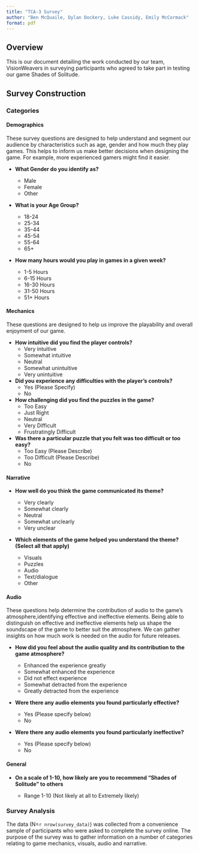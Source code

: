 ```yaml
---
title: "TCA-3 Survey"
author: "Ben McQuaile, Dylan Dockery, Luke Cassidy, Emily McCormack"
format: pdf
---
```


## Overview

This is our document detailing the work conducted by our team, VisionWeavers in surveying participants who agreed to take part in testing our game Shades of Solitude.

## Survey Construction

### Categories

#### Demographics

These survey questions are designed to help understand and segment our audience by characteristics such as age, gender and how much they play games. This helps to inform us make better decisions when designing the game. For example, more experienced gamers might find it easier.

-   **What Gender do you identify as?**

    -   Male
    -   Female
    -   Other

-   **What is your Age Group?**

    -   18-24
    -   25-34
    -   35-44
    -   45-54
    -   55-64
    -   65+

-   **How many hours would you play in games in a given week?**

    -   1-5 Hours
    -   6-15 Hours
    -   16-30 Hours
    -   31-50 Hours
    -   51+ Hours

#### Mechanics

These questions are designed to help us improve the playability and overall enjoyment of our game.

-   **How intuitive did you find the player controls?**
    -   Very intuitive
    -   Somewhat intuitive
    -   Neutral
    -   Somewhat unintuitive
    -   Very unintuitive
-   **Did you experience any difficulties with the player's controls?**
    -   Yes (Please Specify)
    -   No
-   **How challenging did you find the puzzles in the game?**
    -   Too Easy
    -   Just Right
    -   Neutral
    -   Very Difficult
    -   Frustratingly Difficult
-   **Was there a particular puzzle that you felt was too difficult or too easy?**
    -   Too Easy (Please Describe)
    -   Too Difficult (Please Describe)
    -   No

#### Narrative

-   **How well do you think the game communicated its theme?**

    -   Very clearly
    -   Somewhat clearly
    -   Neutral
    -   Somewhat unclearly
    -   Very unclear

-   **Which elements of the game helped you understand the theme? (Select all that apply)**

    -   Visuals
    -   Puzzles
    -   Audio
    -   Text/dialogue
    -   Other

#### Audio

These questions help determine the contribution of audio to the game's atmosphere,identifying effective and ineffective elements. Being able to distinguish on effective and ineffective elements help us shape the soundscape of the game to better suit the atmosphere. We can gather insights on how much work is needed on the audio for future releases.

-   **How did you feel about the audio quality and its contribution to the game atmosphere?**

    -   Enhanced the experience greatly
    -   Somewhat enhanced the experience
    -   Did not effect experience
    -   Somewhat detracted from the experience
    -   Greatly detracted from the experience

-   **Were there any audio elements you found particularly effective?**

    -   Yes (Please specify below)
    -   No

-   **Were there any audio elements you found particularly ineffective?**

    -   Yes (Please specify below)
    -   No

#### General

-   **On a scale of 1-10, how likely are you to recommend "Shades of Solitude" to others**

    -   Range 1-10 (Not likely at all to Extremely likely)

### Survey Analysis

The data (N=`r nrow(survey_data)`) was collected from a convenience sample of participants who were asked to complete the survey online. The purpose of the survey was to gather information on a number of categories relating to game mechanics, visuals, audio and narrative.

